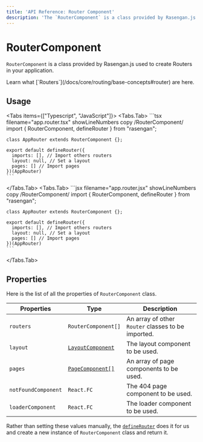 ```yaml
---
title: 'API Reference: Router Component'
description: 'The `RouterComponent` is a class provided by Rasengan.js used to create Routers in your application.'
---
```



# RouterComponent

`RouterComponent` is a class provided by Rasengan.js used to create Routers in your application.

<AlertBox type="tip">
  Learn what [`Routers`](/docs/core/routing/base-concepts#router) are here.
</AlertBox>

## Usage

<Tabs items={["Typescript", "JavaScript"]}>
  <Tabs.Tab>
    ```tsx filename="app.router.tsx" showLineNumbers copy /RouterComponent/
    import { RouterComponent, defineRouter } from "rasengan";

    class AppRouter extends RouterComponent {};

    export default defineRouter({
      imports: [], // Import others routers
      layout: null, // Set a layout
      pages: [] // Import pages
    })(AppRouter)
    ```

  </Tabs.Tab>
  <Tabs.Tab>
    ```jsx filename="app.router.jsx" showLineNumbers copy /RouterComponent/
    import { RouterComponent, defineRouter } from "rasengan";

    class AppRouter extends RouterComponent {};

    export default defineRouter({
      imports: [], // Import others routers
      layout: null, // Set a layout
      pages: [] // Import pages
    })(AppRouter)
    ```

  </Tabs.Tab>
</Tabs>

## Properties

Here is the list of all the properties of `RouterComponent` class.

| Properties          | Type                                                                 | Description                                        |
| ------------------- | -------------------------------------------------------------------- | -------------------------------------------------- |
| `routers`           | `RouterComponent[]`                                                  | An array of other `Router` classes to be imported. |
| `layout`            | [`LayoutComponent`](/docs/api-reference/components/layout-component) | The layout component to be used.                   |
| `pages`             | [`PageComponent[]`](/docs/api-reference/components/page-component)   | An array of page components to be used.            |
| `notFoundComponent` | `React.FC`                                                           | The 404 page component to be used.                 |
| `loaderComponent`   | `React.FC`                                                           | The loader component to be used.                   |

Rather than setting these values manually, the [`defineRouter`](/docs/api-reference/functions/define-router) does it for us and create a new instance of `RouterComponent` class and return it.
